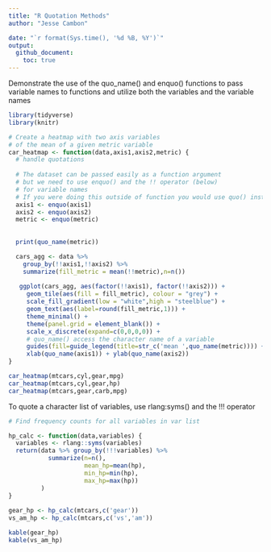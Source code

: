 ---
title: "R Quotation Methods"
author: "Jesse Cambon"

date: "`r format(Sys.time(), '%d %B, %Y')`"
output:
  github_document:
    toc: true
---

Demonstrate the use of the quo_name() and enquo() functions
to pass variable names to functions and utilize both the variables
and the variable names 

```{r, warning=F,message=F}
library(tidyverse)
library(knitr)

# Create a heatmap with two axis variables
# of the mean of a given metric variable
car_heatmap <- function(data,axis1,axis2,metric) {
  # handle quotations
  
  # The dataset can be passed easily as a function argument
  # but we need to use enquo() and the !! operator (below) 
  # for variable names
  # If you were doing this outside of function you would use quo() instead of enquo()
  axis1 <- enquo(axis1)
  axis2 <- enquo(axis2)
  metric <- enquo(metric)
  
  
  print(quo_name(metric))

  cars_agg <- data %>%
    group_by(!!axis1,!!axis2) %>%
    summarize(fill_metric = mean(!!metric),n=n())
  
   ggplot(cars_agg, aes(factor(!!axis1), factor(!!axis2))) + 
     geom_tile(aes(fill = fill_metric), colour = "grey") + 
     scale_fill_gradient(low = "white",high = "steelblue") +
     geom_text(aes(label=round(fill_metric,1))) +
     theme_minimal() +
     theme(panel.grid = element_blank()) +
     scale_x_discrete(expand=c(0,0,0,0)) +
     # quo_name() access the character name of a variable
     guides(fill=guide_legend(title=str_c('mean ',quo_name(metric)))) +
     xlab(quo_name(axis1)) + ylab(quo_name(axis2))
}

car_heatmap(mtcars,cyl,gear,mpg)
car_heatmap(mtcars,cyl,gear,hp)
car_heatmap(mtcars,gear,carb,mpg)
```

To quote a character list of variables, use rlang:syms() and the !!! operator

```{r}
# Find frequency counts for all variables in var list

hp_calc <- function(data,variables) {
  variables <- rlang::syms(variables)
  return(data %>% group_by(!!!variables) %>%
           summarize(n=n(),
                     mean_hp=mean(hp),
                     min_hp=min(hp),
                     max_hp=max(hp))
         )
}
 
gear_hp <- hp_calc(mtcars,c('gear')) 
vs_am_hp <- hp_calc(mtcars,c('vs','am')) 

kable(gear_hp)
kable(vs_am_hp)
```


